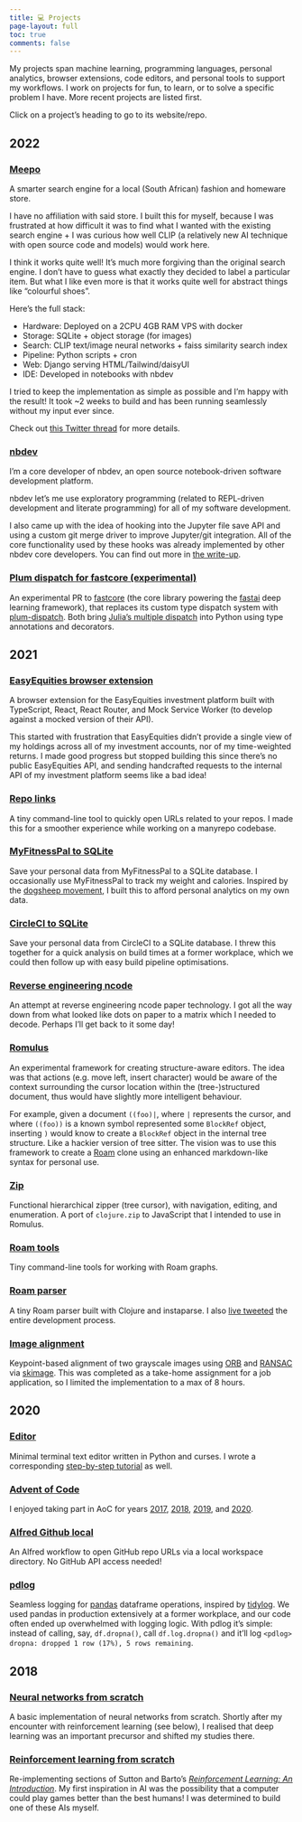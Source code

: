 ```yaml
---
title: 💻 Projects
page-layout: full
toc: true
comments: false
---
```


My projects span machine learning, programming languages, personal analytics, browser extensions, code editors, and personal tools to support my workflows.
I work on projects for fun, to learn, or to solve a specific problem I have.
More recent projects are listed first.

Click on a project's heading to go to its website/repo.

## 2022

### [Meepo](https://meepo.shop)

A smarter search engine for a local (South African) fashion and homeware store.

I have no affiliation with said store. I built this for myself, because I was frustrated at how difficult it was to find what I wanted with the existing search engine + I was curious how well CLIP (a relatively new AI technique with open source code and models) would work here.

I think it works quite well! It's much more forgiving than the original search engine. I don't have to guess what exactly they decided to label a particular item. But what I like even more is that it works quite well for abstract things like "colourful shoes".

Here's the full stack:

- Hardware: Deployed on a 2CPU 4GB RAM VPS with docker
- Storage: SQLite + object storage (for images)
- Search: CLIP text/image neural networks + faiss similarity search index
- Pipeline: Python scripts + cron
- Web: Django serving HTML/Tailwind/daisyUI
- IDE: Developed in notebooks with nbdev

I tried to keep the implementation as simple as possible and I'm happy with the result! It took ~2 weeks to build and has been running seamlessly without my input ever since.

Check out [this Twitter thread](https://twitter.com/wasimlorgat/status/1596038255236915200) for more details.

### [nbdev](https://nbdev.fast.ai)

I'm a core developer of nbdev, an open source notebook-driven software development platform.

nbdev let's me use exploratory programming (related to REPL-driven development and literate programming) for all of my software development.

I also came up with the idea of hooking into the Jupyter file save API and using a custom git merge driver to improve Jupyter/git integration. All of the core functionality used by these hooks was already implemented by other nbdev core developers. You can find out more in [the write-up](https://www.fast.ai/posts/2022-08-25-jupyter-git.html).

### [Plum dispatch for fastcore (experimental)](https://github.com/fastai/fastcore/pull/415)

An experimental PR to [fastcore](https://github.com/fastai/fastcore) (the core library powering the [fastai](https://github.com/fastai/fastai) deep learning framework), that replaces its custom type dispatch system with [plum-dispatch](https://github.com/wesselb/plum).
Both bring [Julia's multiple dispatch](https://docs.julialang.org/en/v1/manual/methods/) into Python using type annotations and decorators.

## 2021

### [EasyEquities browser extension](https://twitter.com/search?q=from%3Awasimlorgat%20ee%20OR%20extension&src=typed_query&f=top)

A browser extension for the EasyEquities investment platform built with TypeScript, React, React Router, and Mock Service Worker (to develop against a mocked version of their API).

This started with frustration that EasyEquities didn't provide a single view of my holdings across all of my investment accounts, nor of my time-weighted returns.
I made good progress but stopped building this since there's no public EasyEquities API, and sending handcrafted requests to the internal API of my investment platform seems like a bad idea!

### [Repo links](https://github.com/seeM/repo-links)

A tiny command-line tool to quickly open URLs related to your repos. I made this for a smoother experience while working on a manyrepo codebase.

### [MyFitnessPal to SQLite](https://github.com/seeM/myfitnesspal-to-sqlite)

Save your personal data from MyFitnessPal to a SQLite database.
I occasionally use MyFitnessPal to track my weight and calories.
Inspired by the [dogsheep movement](https://dogsheep.github.io/), I built this to afford personal analytics on my own data.

### [CircleCI to SQLite](https://github.com/seeM/circleci-to-sqlite)

Save your personal data from CircleCI to a SQLite database.
I threw this together for a quick analysis on build times at a former workplace, which we could then follow up with easy build pipeline optimisations.

### [Reverse engineering ncode](https://twitter.com/wasimlorgat/status/1383275466727903234?s=20&t=5GZI4il1J7_pv57QApmIQA)

An attempt at reverse engineering ncode paper technology.
I got all the way down from what looked like dots on paper to a matrix which I needed to decode.
Perhaps I'll get back to it some day!

### [Romulus](https://github.com/seeM/romulus)

An experimental framework for creating structure-aware editors.
The idea was that actions (e.g. move left, insert character) would be aware of the context surrounding the cursor location within the (tree-)structured document, thus would have slightly more intelligent behaviour.

For example, given a document `((foo)|`, where `|` represents the cursor, and where `((foo))` is a known symbol represented some `BlockRef` object, inserting `)` would know to create a `BlockRef` object in the internal tree structure.
Like a hackier version of tree sitter.
The vision was to use this framework to create a [Roam](https://roamresearch.com/) clone using an enhanced markdown-like syntax for personal use.

### [Zip](https://github.com/seeM/zip)

Functional hierarchical zipper (tree cursor), with navigation, editing, and enumeration.
A port of `clojure.zip` to JavaScript that I intended to use in Romulus.

### [Roam tools](https://github.com/seeM/roam-tools)

Tiny command-line tools for working with Roam graphs.

### [Roam parser](https://github.com/seeM/roam-parser)

A tiny Roam parser built with Clojure and instaparse. I also [live tweeted](https://twitter.com/wasimlorgat/status/1345746187832483840?s=20&t=vyOxosgsHcSCg6aAdVQyTg) the entire development process.

### [Image alignment](https://github.com/seeM/image-align)

Keypoint-based alignment of two grayscale images using [ORB](https://en.wikipedia.org/wiki/Oriented_FAST_and_rotated_BRIEF) and [RANSAC](https://en.wikipedia.org/wiki/Random_sample_consensus) via [skimage](https://scikit-image.org/).
This was completed as a take-home assignment for a job application, so I limited the implementation to a max of 8 hours.

## 2020

### [Editor](https://github.com/seeM/editor)

Minimal terminal text editor written in Python and curses.
I wrote a corresponding [step-by-step tutorial](https://wasimlorgat.com/posts/editor/) as well.

### [Advent of Code](https://github.com/seeM/advent-of-code-2020)

I enjoyed taking part in AoC for years [2017](https://github.com/seeM/advent-of-code-2017), [2018](https://github.com/seeM/advent-of-code-2018), [2019](https://github.com/seeM/advent-of-code-2019), and [2020](https://github.com/seeM/advent-of-code-2020).

### [Alfred Github local](https://github.com/seeM/alfred-github-local)

An Alfred workflow to open GitHub repo URLs via a local workspace directory. No GitHub API access needed!

### [pdlog](https://github.com/DataProphet/pdlog)

Seamless logging for [pandas](https://pandas.pydata.org/) dataframe operations, inspired by [tidylog](https://github.com/elbersb/tidylog).
We used pandas in production extensively at a former workplace, and our code often ended up overwhelmed with logging logic.
With pdlog it's simple: instead of calling, say, `df.dropna()`, call `df.log.dropna()` and it'll log `<pdlog> dropna: dropped 1 row (17%), 5 rows remaining`.

## 2018

### [Neural networks from scratch](https://github.com/seeM/nnet)

A basic implementation of neural networks from scratch.
Shortly after my encounter with reinforcement learning (see below), I realised that deep learning was an important precursor and shifted my studies there.

### [Reinforcement learning from scratch](https://github.com/seeM/reinforcement-learning)

Re-implementing sections of Sutton and Barto's [*Reinforcement Learning: An Introduction*](https://web.stanford.edu/class/psych209/Readings/SuttonBartoIPRLBook2ndEd.pdf).
My first inspiration in AI was the possibility that a computer could play games better than the best humans!
I was determined to build one of these AIs myself.

